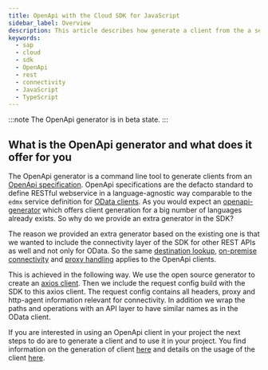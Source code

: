 ```yaml
---
title: OpenApi with the Cloud SDK for JavaScript
sidebar_label: Overview
description: This article describes how generate a client from the a service definition and how to use the client.
keywords:
  - sap
  - cloud
  - sdk
  - OpenApi
  - rest
  - connectivity
  - JavaScript
  - TypeScript
---
```



:::note
The OpenApi generator is in beta state.
:::

## What is the OpenApi generator and what does it offer for you

The OpenApi generator is a command line tool to generate clients from an [OpenApi specification](https://swagger.io/specification/).
OpenApi specifications are the defacto standard to define RESTful webservice in a language-agnostic way comparable to the `edmx` service definition for [OData clients](../odata/overview.mdx).
As you would expect an [openapi-generator](https://github.com/OpenAPITools/openapi-generator) which offers client generation for a big number of languages already exists.
So why do we provide an extra generator in the SDK?

The reason we provided an extra generator based on the existing one is that we wanted to include the connectivity layer of the SDK for other REST APIs as well and not only for OData.
So the same [destination lookup](../connectivity/destination), [on-premise connectivity](../connectivity/on-premise) and [proxy handling](../connectivity/proxy) applies to the OpenApi clients.

This is achieved in the following way.
We use the open source generator to create an [axios client](https://github.com/OpenAPITools/openapi-generator/blob/master/docs/generators/typescript-axios.md).
Then we include the request config build with the SDK to this axios client.
The request config contains all headers, proxy and http-agent information relevant for connectivity.
In addition we wrap the paths and operations with an API layer to have similar names as in the OData client.

If you are interested in using an OpenApi client in your project the next steps to do are to generate a client and to use it in your project.
You find information on the generation of client [here](./generate-openapi-client) and details on the usage of the client [here](./execute-openapi-request).
